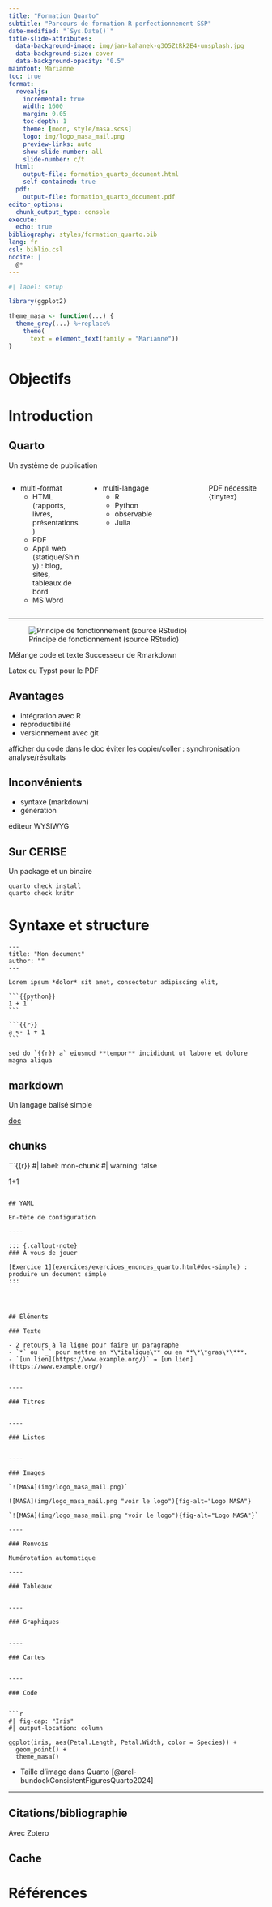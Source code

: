 ---
title: "Formation Quarto"
subtitle: "Parcours de formation R perfectionnement SSP"
date-modified: "`Sys.Date()`"
title-slide-attributes:
  data-background-image: img/jan-kahanek-g3O5ZtRk2E4-unsplash.jpg
  data-background-size: cover
  data-background-opacity: "0.5"
mainfont: Marianne
toc: true
format:
  revealjs:
    incremental: true
    width: 1600
    margin: 0.05
    toc-depth: 1
    theme: [moon, style/masa.scss]
    logo: img/logo_masa_mail.png
    preview-links: auto
    show-slide-number: all
    slide-number: c/t
  html:
    output-file: formation_quarto_document.html
    self-contained: true
  pdf:
    output-file: formation_quarto_document.pdf
editor_options: 
  chunk_output_type: console
execute: 
  echo: true
bibliography: styles/formation_quarto.bib
lang: fr
csl: biblio.csl
nocite: |
  @*
---

```{r}
#| label: setup

library(ggplot2)

theme_masa <- function(...) {
  theme_grey(...) %+replace%
    theme(
      text = element_text(family = "Marianne"))
}
```


# Objectifs



# Introduction

## Quarto

Un système de publication 

:::: {.columns}

::: {.column width="40%"}
- multi-format
  - HTML (rapports, livres, présentations)
  - PDF
  - Appli web (statique/Shiny) : blog, sites, tableaux de bord
  - MS Word
:::

::: {.column width="60%"}
- multi-langage
  - R
  - Python
  - observable
  - Julia
:::

::: notes
PDF nécessite {tinytex}
:::

::::

----

![Principe de fonctionnement (source RStudio)](img/rstudio-qmd-how-it-works.png){#fig-works}

::: notes
Mélange code et texte
Successeur de Rmarkdown

Latex ou Typst pour le PDF
:::

## Avantages

- intégration avec R
- reproductibilité
- versionnement avec git

::: notes
afficher du code dans le doc
éviter les copier/coller : synchronisation analyse/résultats
:::

## Inconvénients

- syntaxe (markdown)
- génération

::: notes
éditeur WYSIWYG
:::

## Sur CERISE

Un package et un binaire

`quarto check install`  
`quarto check knitr`

# Syntaxe et structure

````
---
title: "Mon document"
author: ""
---

Lorem ipsum *dolor* sit amet, consectetur adipiscing elit,

```{{python}}
1 + 1
```

```{{r}}
a <- 1 + 1
```

sed do `{{r}} a` eiusmod **tempor** incididunt ut labore et dolore magna aliqua

````

## markdown

Un langage balisé simple

[doc](https://quarto.org/docs/authoring/markdown-basics.html)

## chunks

```{{r}}
#| label: mon-chunk
#| warning: false

1+1
```

## YAML

En-tête de configuration

----

::: {.callout-note}
### À vous de jouer

[Exercice 1](exercices/exercices_enonces_quarto.html#doc-simple) : produire un document simple
:::




## Éléments

### Texte

- 2 retours à la ligne pour faire un paragraphe
- `*` ou `_` pour mettre en *\*italique\** ou en **\*\*gras\*\***.
- `[un lien](https://www.example.org/)` → [un lien](https://www.example.org/)


----

### Titres


----

### Listes


----

### Images

`![MASA](img/logo_masa_mail.png)`  

![MASA](img/logo_masa_mail.png "voir le logo"){fig-alt="Logo MASA"}

`![MASA](img/logo_masa_mail.png "voir le logo"){fig-alt="Logo MASA"}`

----

### Renvois

Numérotation automatique

----

### Tableaux


----

### Graphiques


----

### Cartes


----

### Code


```{r}
#| fig-cap: "Iris"
#| output-location: column

ggplot(iris, aes(Petal.Length, Petal.Width, color = Species)) +
  geom_point() +
  theme_masa()
```

- Taille d'image dans Quarto [@arel-bundockConsistentFiguresQuarto2024]

----



## Citations/bibliographie

Avec Zotero


## Cache


# Références

